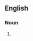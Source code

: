 {{also|fishpond|fish pond}}

==English==

===Noun===
{{en-noun}}

# {{alternative spelling of|fishpond|lang=en}}